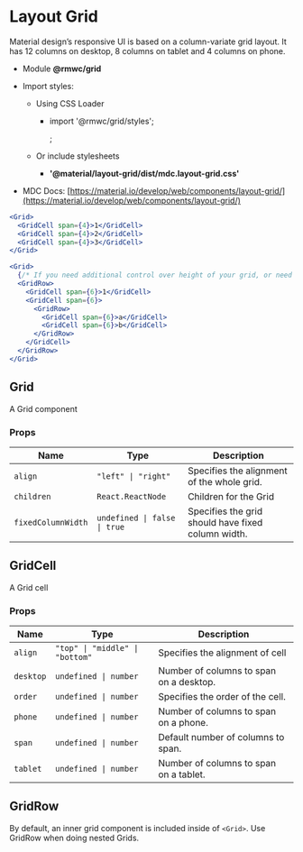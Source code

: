 # Layout Grid

Material design’s responsive UI is based on a column-variate grid layout. It has 12 columns on desktop, 8 columns on tablet and 4 columns on phone.

- Module **@rmwc/grid**
- Import styles:

  - Using CSS Loader

    - import '@rmwc/grid/styles';

      ;

  - Or include stylesheets
    - **'@material/layout-grid/dist/mdc.layout-grid.css'**

- MDC Docs: [https://material.io/develop/web/components/layout-grid/](https://material.io/develop/web/components/layout-grid/)

```jsx live
<Grid>
  <GridCell span={4}>1</GridCell>
  <GridCell span={4}>2</GridCell>
  <GridCell span={4}>3</GridCell>
</Grid>
```

```jsx live
<Grid>
  {/* If you need additional control over height of your grid, or need to add SubGrids, you can add your own GridRow components. */}
  <GridRow>
    <GridCell span={6}>1</GridCell>
    <GridCell span={6}>
      <GridRow>
        <GridCell span={6}>a</GridCell>
        <GridCell span={6}>b</GridCell>
      </GridRow>
    </GridCell>
  </GridRow>
</Grid>
```

## Grid

A Grid component

### Props

| Name               | Type                         | Description                                        |
| ------------------ | ---------------------------- | -------------------------------------------------- |
| `align`            | `"left" \| "right"`          | Specifies the alignment of the whole grid.         |
| `children`         | `React.ReactNode`            | Children for the Grid                              |
| `fixedColumnWidth` | `undefined \| false \| true` | Specifies the grid should have fixed column width. |

## GridCell

A Grid cell

### Props

| Name      | Type                            | Description                             |
| --------- | ------------------------------- | --------------------------------------- |
| `align`   | `"top" \| "middle" \| "bottom"` | Specifies the alignment of cell         |
| `desktop` | `undefined \| number`           | Number of columns to span on a desktop. |
| `order`   | `undefined \| number`           | Specifies the order of the cell.        |
| `phone`   | `undefined \| number`           | Number of columns to span on a phone.   |
| `span`    | `undefined \| number`           | Default number of columns to span.      |
| `tablet`  | `undefined \| number`           | Number of columns to span on a tablet.  |

## GridRow

By default, an inner grid component is included inside of `<Grid>`. Use GridRow when doing nested Grids.

